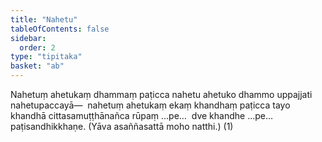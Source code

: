 ```yaml
---
title: "Nahetu"
tableOfContents: false
sidebar:
  order: 2
type: "tipitaka"
basket: "ab"
---
```



<DynamicBreadcrumb />

<Division number="164">

<Paragraph number="455">
Nahetuṃ ahetukaṃ dhammaṃ paṭicca nahetu ahetuko dhammo uppajjati nahetupaccayā—  nahetuṃ ahetukaṃ ekaṃ khandhaṃ paṭicca tayo khandhā cittasamuṭṭhānañca rūpaṃ …pe…  dve khandhe …pe…  paṭisandhikkhaṇe. (Yāva asaññasattā moho natthi.) (1)
</Paragraph>
</Division>